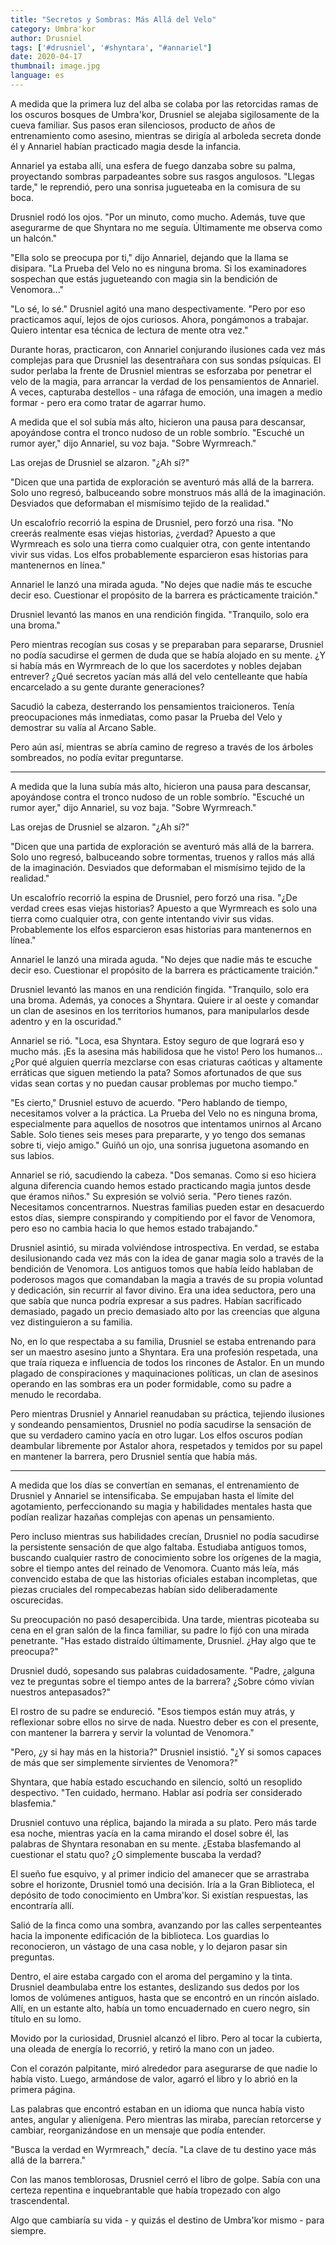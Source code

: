 ```yaml
---
title: "Secretos y Sombras: Más Allá del Velo"
category: Umbra'kor
author: Drusniel
tags: ['#drusniel', '#shyntara', "#annariel"]
date: 2020-04-17
thumbnail: image.jpg
language: es
---
```


A medida que la primera luz del alba se colaba por las retorcidas ramas de los oscuros bosques de Umbra'kor, Drusniel se alejaba sigilosamente de la cueva familiar. Sus pasos eran silenciosos, producto de años de entrenamiento como asesino, mientras se dirigía al arboleda secreta donde él y Annariel habían practicado magia desde la infancia.

Annariel ya estaba allí, una esfera de fuego danzaba sobre su palma, proyectando sombras parpadeantes sobre sus rasgos angulosos. "Llegas tarde," le reprendió, pero una sonrisa jugueteaba en la comisura de su boca.

Drusniel rodó los ojos. "Por un minuto, como mucho. Además, tuve que asegurarme de que Shyntara no me seguía. Últimamente me observa como un halcón."

"Ella solo se preocupa por ti," dijo Annariel, dejando que la llama se disipara. "La Prueba del Velo no es ninguna broma. Si los examinadores sospechan que estás jugueteando con magia sin la bendición de Venomora..."

"Lo sé, lo sé." Drusniel agitó una mano despectivamente. "Pero por eso practicamos aquí, lejos de ojos curiosos. Ahora, pongámonos a trabajar. Quiero intentar esa técnica de lectura de mente otra vez."

Durante horas, practicaron, con Annariel conjurando ilusiones cada vez más complejas para que Drusniel las desentrañara con sus sondas psíquicas. El sudor perlaba la frente de Drusniel mientras se esforzaba por penetrar el velo de la magia, para arrancar la verdad de los pensamientos de Annariel. A veces, capturaba destellos - una ráfaga de emoción, una imagen a medio formar - pero era como tratar de agarrar humo.

A medida que el sol subía más alto, hicieron una pausa para descansar, apoyándose contra el tronco nudoso de un roble sombrío. "Escuché un rumor ayer," dijo Annariel, su voz baja. "Sobre Wyrmreach."

Las orejas de Drusniel se alzaron. "¿Ah sí?"

"Dicen que una partida de exploración se aventuró más allá de la barrera. Solo uno regresó, balbuceando sobre monstruos más allá de la imaginación. Desviados que deformaban el mismísimo tejido de la realidad."

Un escalofrío recorrió la espina de Drusniel, pero forzó una risa. "No creerás realmente esas viejas historias, ¿verdad? Apuesto a que Wyrmreach es solo una tierra como cualquier otra, con gente intentando vivir sus vidas. Los elfos probablemente esparcieron esas historias para mantenernos en línea."

Annariel le lanzó una mirada aguda. "No dejes que nadie más te escuche decir eso. Cuestionar el propósito de la barrera es prácticamente traición."

Drusniel levantó las manos en una rendición fingida. "Tranquilo, solo era una broma."

Pero mientras recogían sus cosas y se preparaban para separarse, Drusniel no podía sacudirse el germen de duda que se había alojado en su mente. ¿Y si había más en Wyrmreach de lo que los sacerdotes y nobles dejaban entrever? ¿Qué secretos yacían más allá del velo centelleante que había encarcelado a su gente durante generaciones?

Sacudió la cabeza, desterrando los pensamientos traicioneros. Tenía preocupaciones más inmediatas, como pasar la Prueba del Velo y demostrar su valía al Arcano Sable.

Pero aún así, mientras se abría camino de regreso a través de los árboles sombreados, no podía evitar preguntarse.

----

A medida que la luna subía más alto, hicieron una pausa para descansar, apoyándose contra el tronco nudoso de un roble sombrío. "Escuché un rumor ayer," dijo Annariel, su voz baja. "Sobre Wyrmreach."

Las orejas de Drusniel se alzaron. "¿Ah sí?"

"Dicen que una partida de exploración se aventuró más allá de la barrera. Solo uno regresó, balbuceando sobre tormentas, truenos y rallos más allá de la imaginación. Desviados que deformaban el mismísimo tejido de la realidad."

Un escalofrío recorrió la espina de Drusniel, pero forzó una risa. "¿De verdad crees esas viejas historias? Apuesto a que Wyrmreach es solo una tierra como cualquier otra, con gente intentando vivir sus vidas. Probablemente los elfos esparcieron esas historias para mantenernos en línea."

Annariel le lanzó una mirada aguda. "No dejes que nadie más te escuche decir eso. Cuestionar el propósito de la barrera es prácticamente traición."

Drusniel levantó las manos en una rendición fingida. "Tranquilo, solo era una broma. Además, ya conoces a Shyntara. Quiere ir al oeste y comandar un clan de asesinos en los territorios humanos, para manipularlos desde adentro y en la oscuridad."

Annariel se rió. "Loca, esa Shyntara. Estoy seguro de que logrará eso y mucho más. ¡Es la asesina más habilidosa que he visto! Pero los humanos... ¿Por qué alguien querría mezclarse con esas criaturas caóticas y altamente erráticas que siguen metiendo la pata? Somos afortunados de que sus vidas sean cortas y no puedan causar problemas por mucho tiempo."

"Es cierto," Drusniel estuvo de acuerdo. "Pero hablando de tiempo, necesitamos volver a la práctica. La Prueba del Velo no es ninguna broma, especialmente para aquellos de nosotros que intentamos unirnos al Arcano Sable. Solo tienes seis meses para prepararte, y yo tengo dos semanas sobre ti, viejo amigo." Guiñó un ojo, una sonrisa juguetona asomando en sus labios.

Annariel se rió, sacudiendo la cabeza. "Dos semanas. Como si eso hiciera alguna diferencia cuando hemos estado practicando magia juntos desde que éramos niños." Su expresión se volvió seria. "Pero tienes razón. Necesitamos concentrarnos. Nuestras familias pueden estar en desacuerdo estos días, siempre conspirando y compitiendo por el favor de Venomora, pero eso no cambia hacia lo que hemos estado trabajando."

Drusniel asintió, su mirada volviéndose introspectiva. En verdad, se estaba desilusionando cada vez más con la idea de ganar magia solo a través de la bendición de Venomora. Los antiguos tomos que había leído hablaban de poderosos magos que comandaban la magia a través de su propia voluntad y dedicación, sin recurrir al favor divino. Era una idea seductora, pero una que sabía que nunca podría expresar a sus padres. Habían sacrificado demasiado, pagado un precio demasiado alto por las creencias que alguna vez distinguieron a su familia.

No, en lo que respectaba a su familia, Drusniel se estaba entrenando para ser un maestro asesino junto a Shyntara. Era una profesión respetada, una que traía riqueza e influencia de todos los rincones de Astalor. En un mundo plagado de conspiraciones y maquinaciones políticas, un clan de asesinos operando en las sombras era un poder formidable, como su padre a menudo le recordaba.

Pero mientras Drusniel y Annariel reanudaban su práctica, tejiendo ilusiones y sondeando pensamientos, Drusniel no podía sacudirse la sensación de que su verdadero camino yacía en otro lugar. Los elfos oscuros podían deambular libremente por Astalor ahora, respetados y temidos por su papel en mantener la barrera, pero Drusniel sentía que había más.

---

A medida que los días se convertían en semanas, el entrenamiento de Drusniel y Annariel se intensificaba. Se empujaban hasta el límite del agotamiento, perfeccionando su magia y habilidades mentales hasta que podían realizar hazañas complejas con apenas un pensamiento.

Pero incluso mientras sus habilidades crecían, Drusniel no podía sacudirse la persistente sensación de que algo faltaba. Estudiaba antiguos tomos, buscando cualquier rastro de conocimiento sobre los orígenes de la magia, sobre el tiempo antes del reinado de Venomora. Cuanto más leía, más convencido estaba de que las historias oficiales estaban incompletas, que piezas cruciales del rompecabezas habían sido deliberadamente oscurecidas.

Su preocupación no pasó desapercibida. Una tarde, mientras picoteaba su cena en el gran salón de la finca familiar, su padre lo fijó con una mirada penetrante. "Has estado distraído últimamente, Drusniel. ¿Hay algo que te preocupa?"

Drusniel dudó, sopesando sus palabras cuidadosamente. "Padre, ¿alguna vez te preguntas sobre el tiempo antes de la barrera? ¿Sobre cómo vivían nuestros antepasados?"

El rostro de su padre se endureció. "Esos tiempos están muy atrás, y reflexionar sobre ellos no sirve de nada. Nuestro deber es con el presente, con mantener la barrera y servir la voluntad de Venomora."

"Pero, ¿y si hay más en la historia?" Drusniel insistió. "¿Y si somos capaces de más que ser simplemente sirvientes de Venomora?"

Shyntara, que había estado escuchando en silencio, soltó un resoplido despectivo. "Ten cuidado, hermano. Hablar así podría ser considerado blasfemia."

Drusniel contuvo una réplica, bajando la mirada a su plato. Pero más tarde esa noche, mientras yacía en la cama mirando el dosel sobre él, las palabras de Shyntara resonaban en su mente. ¿Estaba blasfemando al cuestionar el statu quo? ¿O simplemente buscaba la verdad?

El sueño fue esquivo, y al primer indicio del amanecer que se arrastraba sobre el horizonte, Drusniel tomó una decisión. Iría a la Gran Biblioteca, el depósito de todo conocimiento en Umbra'kor. Si existían respuestas, las encontraría allí.

Salió de la finca como una sombra, avanzando por las calles serpenteantes hacia la imponente edificación de la biblioteca. Los guardias lo reconocieron, un vástago de una casa noble, y lo dejaron pasar sin preguntas.

Dentro, el aire estaba cargado con el aroma del pergamino y la tinta. Drusniel deambulaba entre los estantes, deslizando sus dedos por los lomos de volúmenes antiguos, hasta que se encontró en un rincón aislado. Allí, en un estante alto, había un tomo encuadernado en cuero negro, sin título en su lomo.

Movido por la curiosidad, Drusniel alcanzó el libro. Pero al tocar la cubierta, una oleada de energía lo recorrió, y retiró la mano con un jadeo.

Con el corazón palpitante, miró alrededor para asegurarse de que nadie lo había visto. Luego, armándose de valor, agarró el libro y lo abrió en la primera página.

Las palabras que encontró estaban en un idioma que nunca había visto antes, angular y alienígena. Pero mientras las miraba, parecían retorcerse y cambiar, reorganizándose en un mensaje que podía entender.

"Busca la verdad en Wyrmreach," decía. "La clave de tu destino yace más allá de la barrera."

Con las manos temblorosas, Drusniel cerró el libro de golpe. Sabía con una certeza repentina e inquebrantable que había tropezado con algo trascendental.

Algo que cambiaría su vida - y quizás el destino de Umbra'kor mismo - para siempre.